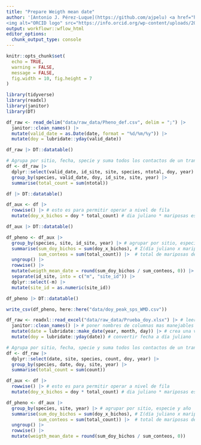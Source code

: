 ```yaml
---
title: "Prepare Weigth mean date"
author: '[Antonio J. Pérez-Luque](https://github.com/ajpelu) <a href="https://orcid.org/0000-0002-1747-0469" target="orcid.widget">
<img alt="ORCID logo" src="https://info.orcid.org/wp-content/uploads/2019/11/orcid_16x16.png" width="16" height="16" /></a>'
output: workflowr::wflow_html
editor_options:
  chunk_output_type: console
---
```


```r
knitr::opts_chunk$set(
  echo = TRUE,
  warning = FALSE,
  message = FALSE,
  fig.width = 10, fig.height = 7
)
```


```r
library(tidyverse)
library(readxl)
library(janitor)
library(DT)
```

```r
df_raw <- read_delim("data/raw_data/Pheno_def.csv", delim = ";") |> 
  janitor::clean_names() |> 
  mutate(valid_date = as.Date(date, format = "%d/%m/%y")) |> 
  mutate(doy = lubridate::yday(valid_date))
```

```r
df_raw |> DT::datatable()
```


```r
# Agrupa por sitio, fecha, specie y suma todos los contactos de un transecto (los tramos)
df <- df_raw |> 
  dplyr::select(valid_date, id_site, site, species, ntotal, doy, year) |> 
  group_by(species, valid_date, doy, id_site, site, year) |> 
  summarise(total_count = sum(ntotal))
```

```r
df |> DT::datatable()
```

```r
df_aux <- df |> 
  rowwise() |> # esto es para permitir operar a nivel de fila 
  mutate(doy_x_bichos = doy * total_count) # dia juliano * mariposas ese día 

df_aux |> DT::datatable()
```


```r
df_pheno <- df_aux |> 
  group_by(species, site, id_site, year) |> # agrupar por sitio, especie y año 
  summarise(sum_doy_bichos = sum(doy_x_bichos), # Σ(día juliano x mariposas que se contabilizan ese día)
            sum_conteos = sum(total_count)) |>  # total de mariposas de la especie x que se han contabilizado este año:
  ungroup() |> 
  rowwise() |> 
  mutate(weigth_mean_date = round(sum_doy_bichos / sum_conteos, 0)) |> 
  separate(id_site, into = c("m", "site_id")) |> 
  dplyr::select(-m) |> 
  mutate(site_id = as.numeric(site_id))

df_pheno |> DT::datatable()

write_csv(df_pheno, here::here("data/doy_peak_sps_WMD.csv"))
```



```r
df_raw <- readxl::read_excel("data/raw_data/Prueba_doy.xlsx") |> # leer el archivo
  janitor::clean_names() |> # poner nombres de columnas mas manejables
  mutate(date = lubridate::make_date(year, month, day)) |> # crea una variable que combine año, mes y día. 
  mutate(doy = lubridate::yday(date)) # convertir fecha a día juliano 

# Agrupa por sitio, fecha, specie y suma todos los contactos de un transecto (los tramos)
df <- df_raw |> 
  dplyr::select(date, site, species, count, doy, year) |> 
  group_by(species, date, doy, site, year) |> 
  summarise(total_count = sum(count))

df_aux <- df |> 
  rowwise() |> # esto es para permitir operar a nivel de fila 
  mutate(doy_x_bichos = doy * total_count) # dia juliano * mariposas ese día 

df_pheno <- df_aux |> 
  group_by(species, site, year) |> # agrupar por sitio, especie y año 
  summarise(sum_doy_bichos = sum(doy_x_bichos), # Σ(día juliano x mariposas que se contabilizan ese día)
            sum_conteos = sum(total_count)) |>  # total de mariposas de la especie x que se han contabilizado este año:
  ungroup() |> 
  rowwise() |> 
  mutate(weigth_mean_date = round(sum_doy_bichos / sum_conteos, 0))

```



